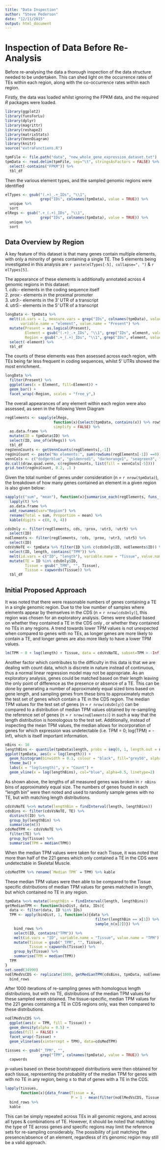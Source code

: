 ```yaml
---
title: "Data Inspection"
author: "Steve Pederson"
date: "12/11/2015"
output: html_document
---
```


# Inspection of Data Before Re-Analysis

Before re-analysing the data a thorough inspection of the data structure needed to be undertaken.
This can shed light on the occurrence rates of TEs within each region, along with the co-occurrence rates within each region.

Firstly, the data was loaded whilst ignoring the FPKM data, and the required *R* packages were loaded.

```r
library(ggplot2)
library(funsForLu)
library(dplyr)
library(magrittr)
library(reshape2)
library(matrixStats)
library(VennDiagram)
library(knitr)
source("extraFunctions.R")
```


```r
tpmFile <- file.path("data", "new_whole_gene_expression_dataset.txt")
tpmData <- read.delim(tpmFile, sep="\t", stringsAsFactors = FALSE) %>% 
  select(-contains("FPKM")) %>%
  tbl_df
```

Then the various element types, and the sampled genomic regions were identified
```r
elTypes <- gsub("(.+)_.+_IDs", "\\1", 
                grep("IDs", colnames(tpmData), value = TRUE)) %>%
  unique %>%
  sort
elRegs <- gsub(".+_(.+)_IDs", "\\1", 
                grep("IDs", colnames(tpmData), value = TRUE)) %>%
  unique %>%
  sort
```

## Data Overview by Region

A key feature of this dataset is that many genes contain multiple elements, with only a minority of genes containing a single TE.
The 5 elements being investigated in this analysis are `r paste(elTypes[-5], collapse=", ")` & `r elTypes[5]`.

The appearance of these elements is additionally annotated across 4 genomic regions in this dataset:  
1. *cds*:- elements in the coding sequence itself  
2. *prox*:- elements in the proximal promoter  
3. *utr3*:- elements in the 3' UTR of a transcript  
4. *utr5*:- elements in the 5' UTR of a transcript  

```r
longData <- tpmData %>%
  melt(id.vars = 1, measure.vars = grep("IDs", colnames(tpmData), value = TRUE), 
       variable.name = "element", value.name = "Present") %>%
  mutate(Present = as.logical(Present),
         Element = gsub("(.+)_.+_IDs", "\\1", grep("IDs", element, value = TRUE)),
         Region = gsub(".+_(.+)_IDs", "\\1", grep("IDs", element, value = TRUE))) %>%
  select(-element) %>%
  tbl_df
```

The counts of these elements was then assessed across each region, with TEs being far less frequent in coding sequences, whilst 5' UTRs showed the most enrichment.
```r
longData %>%
  filter(Present) %>%
  ggplot(aes(x = Element, fill=Element)) +
  geom_bar() +
  facet_wrap(~Region, scales = "free_y",)
```

The overall appearances of any element within each region were also assessed, as seen in the following Venn Diagram
```r
regElements <- sapply(elRegs, 
                      function(x){select(tpmData, contains(x)) %>% rowSums %>% as.logical},
                      simplify = FALSE) %>%
  as.data.frame %>%
  mutate(ID = tpmData$ID) %>%
  select(ID, one_of(elRegs)) %>%
  tbl_df
regVennCounts <- getVennCounts(regElements[,-1])
regUniCount <- paste("No elements:", sum(rowSums(regElements[-1]) ==0))
vennCols <- c("dodgerblue", "goldenrod1", "darkorange1", "seagreen3", "orchid3")
do.call(draw.quad.venn, c(regVennCounts, list(fill = vennCols[-5])))
grid.text(regUniCount, 0.2, .1 )
```

Given the total number of genes under consideration (n = `r nrow(tpmData)`), the breakdown of how many genes contained an element in a given region is also given below:
```r
sapply(c("sum", "mean"), function(x){summarise_each(regElements, funs_(x), one_of(elRegs))}, simplify = FALSE) %>% 
  lapply(t) %>% 
  as.data.frame %>% 
  add_rownames(var="Region") %>% 
  rename(Total = sum, Proportion = mean) %>% 
  kable(digits = c(0, 0, 4))
```


```r
cdsOnly <- filter(regElements, cds, !prox, !utr3, !utr5) %>%
  select(ID)
noElements <- filter(regElements, !cds, !prox, !utr3, !utr5) %>%
  select(ID)
cdsVsNoTE <- tpmData %>% filter(ID %in% c(cdsOnly$ID, noElements$ID)) %>%
  select(ID, length, contains("TPM")) %>%
  melt(id.vars = c("ID", "length"), variable.name = "Tissue", value.name = "TPM") %>%
  mutate(TE = ID %in% cdsOnly$ID,
         Tissue = gsub("_TPM", "", Tissue),
         Tissue = capwords(Tissue)) %>%
  tbl_df
```

## Initial Proposed Approach
It was noted that there were reasonable numbers of genes containing a TE in a single genomic region.
Due to the low number of samples where elements appear by themselves in the CDS (n = `r nrow(cdsOnly)`), this region was chosen for an exploratory analysis.
Genes were studied based on whether they contained a TE in the CDS only , or whether they contained no TEs in any regions.
A trend towards lower TPM values is not unexpected when compared to genes with no TEs, as longer genes are more likely to contain a TE, and longer genes are also more likely to have a lower TPM values.
```r
lm(TPM ~ 0 + log(length) + Tissue, data = cdsVsNoTE, subset=TPM > -Inf) %>% summary
```


Another factor which contributes to the difficulty in this data is that we are dealing with count data, which is discrete in nature instead of continuous, thus a normal linear regression model may not be appropriate.
As an exploratory analysis, genes could be matched based on their length leaving the only point of difference as the presence or absence of a TE.
This can be done by generating a number of approximately equal sized bins based on gene length, and sampling genes from these bins to approximately match the test set of genes which contain a TE in the CDS region.
The median TPM values for the test set of genes (n = `r nrow(cdsOnly)`) can be compared to a distribution of median TPM values obtained by re-sampling the reference set of genes (n = `r nrow(noElements)`) in such a way that the length distribution is homologous to the test set.
Additionally, instead of inspecting the mean TPM values, the median allows for incorporation of genes for which expression was undetectable (i.e. TPM = 0; log(TPM) = -Inf), which is itself important information.

```r
nBins <- 10
lengthBins <- quantile(tpmData$length, probs = seq(0, 1, length.out = nBins + 1))
ggplot(tpmData, aes(x = log(length))) +
  geom_histogram(binwidth = 0.1, colour = "black", fill="grey50", alpha=0.8) +
  theme_bw() +
  labs(x = "log(Length)", y = "Count") +
  geom_vline(x = log(lengthBins), col="blue", alpha=0.5, linetype=2)
```

As shown above, the lengths of all measured genes was broken in `r nBins` bins of approximately equal size.
The numbers of genes found in each "length bin" were then noted and used to randomly sample genes with no TE, but with matching length distributions.

```r
cdsVsNoTE %<>% mutate(lengthBin = findInterval(length, lengthBins))
cdsBins <- filter(cdsVsNoTE, TE) %>% 
  distinct(ID) %>%
  group_by(lengthBin) %>%
  summarise(n())
cdsMedTPM <- cdsVsNoTE %>%
  filter(TE) %>%
  group_by(Tissue) %>%
  summarise(TPM = median(TPM))
```


When the median TPM values were taken for each Tissue, it was noted that more than half of the 221 genes which only contained a TE in the CDS were undetectable in Skeletal Muscle.

```r
cdsMedTPM %>% rename(`Median TPM` = TPM) %>% kable
```

These median TPM values were then able to be compared to the Tissue specific distributions of median TPM values for genes matched in length, but which contained no TE in any region.
```r
tpmData %<>% mutate(lengthBin = findInterval(length, lengthBins))
getMedianTPM <- function(binDist, data, IDs){
  data <- filter(data, ID %in% IDs)
  TPM <- apply(binDist, 1, function(x){data %>%
                                         filter(lengthBin == x[1]) %>%
                                         sample_n(x[2])}) %>%
    bind_rows %>%
    select(ID, contains("TPM")) %>%
    melt(id.vars = "ID", variable.name = "Tissue", value.name = "TPM") %>%
    mutate(Tissue = gsub("_TPM", "", Tissue),
           Tissue = capwords(Tissue)) %>%
    group_by(Tissue) %>%
    summarise(TPM = median(TPM))
  TPM
}
set.seed(34990)
noElMedVsCDS <- replicate(1000, getMedianTPM(cdsBins, tpmData, noElements$ID), FALSE) %>% 
  bind_rows
```

After 1000 iterations of re-sampling genes with homologous length distributions, but with no TE, distributions of the median TPM values for these sampled were obtained.
The tissue-specific, median TPM values for the 221 genes containing a TE in CDS regions only, was then compared to these distributions.

```r
noElMedVsCDS %>% 
  ggplot(aes(x = TPM, fill = Tissue)) + 
  geom_density(alpha = 0.5) + 
  guides(fill = FALSE) + 
  facet_wrap(~Tissue) + 
  geom_vline(aes(xintercept = TPM), data=cdsMedTPM)
```


```r
tissues <- gsub("_TPM", "", 
                grep("TPM", colnames(tpmData), value = TRUE)) %>% 
  capwords
```

*p*-values based on these bootstrapped distributions were then obtained for each tissue, representing the probability of the median TPM for genes with with no TE in any region, being $\leq$ to that of genes with a TE in the CDS.

```r
lapply(tissues, 
       function(x){data_frame(Tissue = x,
                              P = 1 - mean(filter(noElMedVsCDS, Tissue ==x)$TPM > filter(cdsMedTPM, Tissue == x)$TPM))}) %>%
  bind_rows %>%
  kable
```

This can be simply repeated across TEs in all genomic regions, and across all types & combinations of TE.
However, it should be noted that matching the type of TE across genes and specific regions may limit the reference sets for re-sampling considerably.
The possibility of just matching the presence/absence of an element, regardless of it's genomic region may still be a valid approach.
